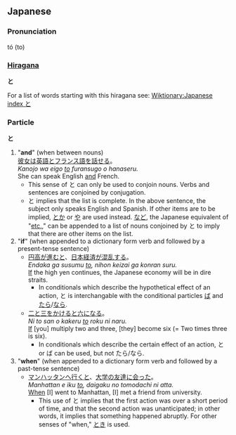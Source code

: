== Japanese ==
=== Pronunciation ===
tó (to)

=== [[Hiragana]] ===
'''と'''

For a list of words starting with this hiragana see: [[Wiktionary:Japanese index と]]

=== Particle ===
'''と'''

# "'''and'''" (when between nouns) <br>[[彼女]][[は]][[英語]]<u>と</u>[[フランス語]][[を]][[話す|話せる]]。<br>''Kanojo wa eigo <u>to</u> furansugo o hanaseru.''<br>She can speak English <u>and</u> French.
#* This sense of と can only be used to conjoin nouns. Verbs and sentences are conjoined by conjugation.
#* と implies that the list is complete. In the above sentence, the subject only speaks English and Spanish. If other items are to be implied, [[とか]] or [[や]] are used instead. [[など]], the Japanese equivalent of "[[etc.]]," can be appended to a list of nouns conjoined by と to imply that there are other items on the list.
# "'''if'''" (when appended to a dictionary form verb and followed by a present-tense sentence)
#*[[円高]][[が]][[進む]]<u>と</u>、[[日本]][[経済]][[が]][[混乱]][[する]]。<br>''Endaka ga susumu <u>to</u>, nihon keizai ga konran suru.''<br><u>If</u> the high yen continues, the Japanese economy will be in dire straits.
#**In conditionals which describe the hypothetical effect of an action, と is interchangable with the conditional particles [[ば]] and [[たら]]/[[なら]].
#*[[二]]と[[三]][[を]][[かける]]<u>と</u>[[六]][[に]][[なる]]。<br>''Ni to san o kakeru <u>to</u> roku ni naru.''<br><u>If</u> [you] multiply two and three, [they] become six (= Two times three is six).
#**In conditionals which describe the certain effect of an action, と or ば can be used, but not たら/なら.
# "'''when'''" (when appended to a dictionary form verb and followed by a past-tense sentence)
#*[[マンハッタン]][[へ]][[行く]]<u>と</u>、[[大学]][[の]][[友達]][[に]][[会う|会った]]。<br>''Manhattan e iku <u>to</u>, daigaku no tomodachi ni atta.''<br><u>When</u> [I] went to Manhattan, [I] met a friend from university.
#**This use of と implies that the first action was over a short period of time, and that the second action was unanticipated; in other words, it implies that something happened abruptly. For other senses of "when," [[とき]] is used.